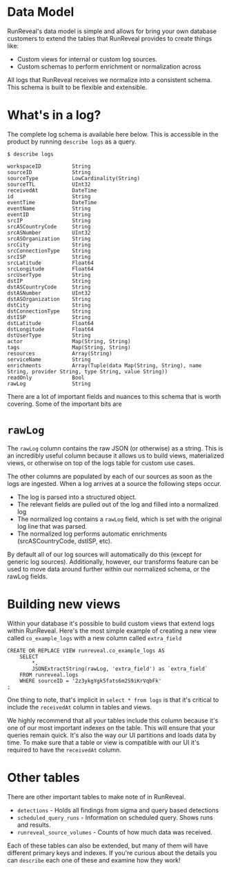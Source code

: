 # Data Model
RunReveal's data model is simple and allows for bring your own database
customers to extend the tables that RunReveal provides to create things
like:
 - Custom views for internal or custom log sources.
 - Custom schemas to perform enrichment or normalization across

All logs that RunReveal receives we normalize into a consistent schema. This
schema is built to be flexible and extensible.

# What's in a log?
The complete log schema is available here below. This is accessible in the
product by running `describe logs` as a query.

```
$ describe logs

workspaceID          String
sourceID             String
sourceType           LowCardinality(String)
sourceTTL            UInt32
receivedAt           DateTime
id                   String
eventTime            DateTime
eventName            String
eventID              String
srcIP                String
srcASCountryCode     String
srcASNumber          UInt32
srcASOrganization    String
srcCity              String
srcConnectionType    String
srcISP               String
srcLatitude          Float64
srcLongitude         Float64
srcUserType          String
dstIP                String
dstASCountryCode     String
dstASNumber          UInt32
dstASOrganization    String
dstCity              String
dstConnectionType    String
dstISP               String
dstLatitude          Float64
dstLongitude         Float64
dstUserType          String
actor                Map(String, String)
tags                 Map(String, String)
resources            Array(String)
serviceName          String
enrichments          Array(Tuple(data Map(String, String), name String, provider String, type String, value String))
readOnly             Bool
rawLog               String
```

There are a lot of important fields and nuances to this schema that is worth
covering. Some of the important bits are

# `rawLog`
The `rawLog` column contains the raw JSON (or otherwise) as a string. This is
an incredibly useful column because it allows us to build views, materialized
views, or otherwise on top of the logs table for custom use cases.

The other columns are populated by each of our sources as soon as the logs
are ingested. When a log arrives at a source the following steps occur.
 - The log is parsed into a structured object.
 - The relevant fields are pulled out of the log and filled into a normalized log
 - The normalized log contains a `rawLog` field, which is set with the original log line that was parsed.
 - The normalized log performs automatic enrichments (srcASCountryCode, dstISP, etc).

By default all of our log sources will automatically do this (except for
generic log sources). Additionally, however, our transforms feature can be used
to move data around further within our normalized schema, or the rawLog fields.

# Building new views
Within your database it's possible to build custom views that extend logs within
RunReveal. Here's the most simple example of creating a new view called `co_example_logs`
with a new column called `extra_field`

```
CREATE OR REPLACE VIEW runreveal.co_example_logs AS
    SELECT
        *,
        JSONExtractString(rawLog, 'extra_field') as `extra_field`
    FROM runreveal.logs
    WHERE sourceID = '2z3ykgYgk5fats6m2S9iKrVqbFk'
;

```

One thing to note, that's implicit in `select * from logs` is that
it's critical to include the `receivedAt` column in tables and views.

 We highly recommend that all your tables include this column because
 it's one of our most important indexes on the table. This will ensure
 that your queries remain quick. It's also the way our UI partitions
 and loads data by time. To make sure that a table or view is compatible
 with our UI it's required to have the `receivedAt` column.

# Other tables
There are other important tables to make note of in RunReveal.
 - `detections` - Holds all findings from sigma and query based detections
 - `scheduled_query_runs` - Information on scheduled query. Shows runs and results.
 - `runreveal_source_volumes` - Counts of how much data was received.
 
 Each of these tables can also be extended, but many of them will have different
 primary keys and indexes. If you're curious about the details you can `describe`
 each one of these and examine how they work!